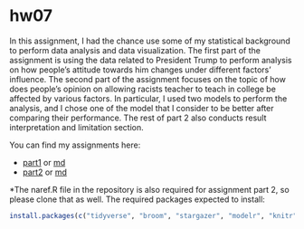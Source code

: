 # hw07
In this assignment, I had the chance use some of my statistical background to perform data analysis and data visualization.
The first part of the assignment is using the data related to President Trump to perform analysis on how people's attitude towards him changes under different factors' influence. The second part of the assignment focuses on the topic of how does people's opinion on allowing racists teacher to teach in college be affected by various factors. In particular, I used two models to perform the analysis, and I chose one of the model that I consider to be better after comparing their performance. The rest of part 2 also conducts result interpretation and limitation section.

You can find my assignments here:

* [part1](hw07_PartI.Rmd) or [md](hw07_PartI.md)
* [part2](hw07_PartII.Rmd) or [md](hw07_PartII.md)


*The naref.R file in the repository is also required for assignment part 2, so please clone that as well.
The required packages expected to install:

```r
install.packages(c("tidyverse", "broom", "stargazer", "modelr", "knitr"))
```
